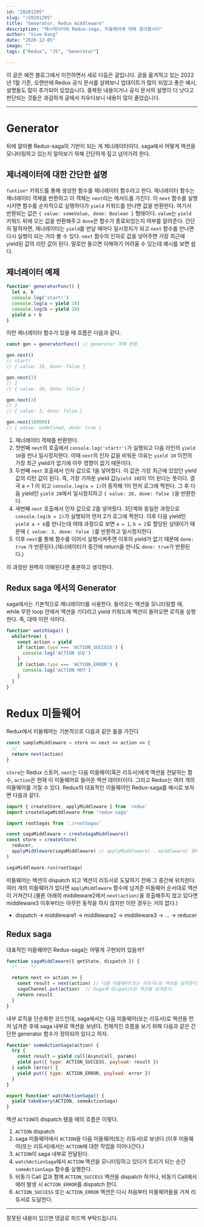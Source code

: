 ```yaml
---
id: "20201205"
slug: "/20201205"
title: "Generator, Redux middleware"
description: "제너레이터와 Redux-saga, 미들웨어에 대해 알아봅시다"
author: "Vive Kang"
date: "2020-12-05"
image: ""
tags: ["Redux", "JS", "Generator"]

---
```


이 글은 예전 블로그에서 이전하면서 새로 다듬은 글입니다. 글을 옮겨적고 있는 2022년 1월 기준, 오랜만에 Redux 공식 문서를 살펴보니 업데이트가 많이 되었고 좋은 예시, 설명들도 많이 추가되어 있었습니다. 중복된 내용이거나 공식 문서의 설명이 더 낫다고 판단되는 것들은 과감하게 글에서 지우다보니 내용이 많이 줄었습니다.

---

# Generator
뒤에 알아볼 Redux-saga의 기반이 되는 게 제너레이터이다. saga에서 어떻게 액션을 모니터링하고 있는지 알아보기 위해 간단하게 짚고 넘어가려 한다.

## 제너레이터에 대한 간단한 설명
`funtion*` 키워드를 통해 생성한 함수를 제너레이터 함수라고 한다. 제너레이터 함수는 제너레이터 객체를 반환하고 이 객체는 `next`라는 메서드를 가진다. 이 `next` 함수를 실행시키면 함수를 순차적으로 실행하다가 `yield` 키워드를 만나면 값을 반환한다. 여기서 반환되는 값은 `{ value: someValue, done: Boolean }` 형태이다. `value`는 `yield` 키워드 뒤에 오는 값을 반환해주고 `done`은 함수가 종료되었는지 여부를 알려준다. 간단히 말하자면, 제너레이터는 `yield`를 만날 때마다 일시정지가 되고 `next` 함수를 만나면 다시 실행이 되는 거라 볼 수 있다. `next` 함수의 인자로 값을 넣어주면 가장 최근에 yield된 값의 리턴 값이 된다. 말로만 들으면 이해하기 어려울 수 있는데 예시를 보면 쉽다.

## 제너레이터 예제
```js
function* generatorFunc() {
  let a, b
  console.log('start!')
  console.log(a = yield 10)
  console.log(b = yield 20)
  yield a + b
}
```

이런 제너레이터 함수가 있을 때 흐름은 다음과 같다.

```js
const gen = generatorFunc() // generator 객체 반환

gen.next()
// start!
// { value: 10, done: false }

gen.next(1)
// 1
// { value: 20, done: false }

gen.next(2)
// 2
// { value: 3, done: false }

gen.next(100000)
// { value: undefined, done: true }
```

1. 제너레이터 객체를 반환한다.
2. 첫번째 `next`의 호출에서 `console.log('start!')`가 실행되고 다음 라인의 `yield 10`을 만나 일시정지한다. 이때 `next`의 인자 값을 비워둔 이유는 `yield 10` 이전의 가장 최근 yield가 없기에 아무 영향이 없기 때문이다.
3. 두번째 `next` 호출에서 인자 값으로 1을 넣어줬다. 이 값은 가장 최근에 있었던 yield 값의 리턴 값이 된다. 즉, 가장 가까운 yield 값(`yield 10`)이 1이 된다는 뜻이다. 결국 a = 1 이 되고 `console.log(a = 1)`이 동작해 1이 먼저 로그에 찍힌다. 그 후 다음 yield인 `yield 20`에서 일시정지하고 `{ value: 20, done: false }`을 반환한다.
4. 세번째 `next` 호출에서 인자 값으로 2를 넣어줬다. 3단계와 동일한 과정으로 `console.log(b = 2)`가 실행되어 먼저 2가 로그에 찍힌다. 이후 다음 yield인 `yield a + b`를 만나는데 여태 과정으로 보면 `a = 1`, `b = 2`로 할당된 상태이기 때문에 `{ value: 3, done: false }`를 반환하고 일시정지한다.
5. 이후 `next`를 통해 함수를 이어서 실행시켜주면 이후의 yield가 없기 때문에 `done: true` 가 반환된다.(제너레이터가 중간에 return을 만나도 `done: true`가 반환된다.)

이 과정만 완벽히 이해된다면 충분하고 생각한다.

## Redux saga 에서의 Generator
saga에서는 기본적으로 제너레이터를 사용한다. 들어오는 액션을 모니터링할 때, while 무한 loop 안에서 액션을 기다리고 yield 키워드에 액션이 들어오면 로직을 실행한다. 즉, 대략 이런 식이다.

```js
function* watchSaga() {
  while(true) {
    const action = yield
    if (action.type === 'ACTION_SUCCESS') {
      console.log('ACTION 성공')
    }
    if (action.type === 'ACTION_ERROR') {
      console.log('ACTION 에러')
    }
  }
}
```

# Redux 미들웨어
Redux에서 미들웨어는 기본적으로 다음과 같은 틀을 가진다

```js
const sampleMiddleware = store => next => action => {
  // ...
  return next(action)
}
```

`store`는 Redux 스토어, `next`는 다음 미들웨어(혹은 리듀서)에게 액션을 전달하는 함수, `action`은 현재 이 미들웨어로 들어온 액션 데이터이다. 그리고 Redux는 여러 개의 미들웨어를 가질 수 있다. Redux의 대표적인 미들웨어인 Redux-saga를 예시로 보자면 다음과 같다.

```js
import { createStore, applyMiddleware } from 'redux'
import createSagaMiddleware from 'redux-saga'

import rootSagas from './rootSagas'

const sagaMiddleware = createSagaMiddleware()
const store = createStore(
  reducer,
  applyMiddleware(sagaMiddleware) // applyMiddleware(...middleware) 형태로 다수의 미들웨어를 이용할 수 있다.
)

sagaMiddleware.run(rootSaga)
```

미들웨어는 액션이 dispatch 되고 액션이 리듀서로 도달하기 전에 그 중간에 위치한다. 여러 개의 미들웨어가 있다면 `applyMiddleware` 함수에 넘겨준 미들웨어 순서대로 액션이 거쳐간다.(물론 아래의 middleware2에서 `next(action)`을 호출해주지 않고 있다면 middleware3 이후부터는 아무런 동작을 하지 않지만 이런 경우는 거의 없다.)
* dispatch -> middleware1 -> middleware2 -> middleware3 ->  ... -> reducer

## Redux saga
대표적인 미들웨어인 Redux-saga는 어떻게 구현되어 있을까?

```js
function sagaMiddleware({ getState, dispatch }) {
  /* ... */

  return next => action => {
    const result = next(action) // 다음 미들웨어(또는 리듀서)로 액션을 넘겨준다.
    sagaChannel.put(action)  // Saga에 dispatch된 액션을 넘겨준다.
    return result
  }
}
```

내부 로직을 단순화한 코드인데, saga에서는 다음 미들웨어(또는 리듀서)로 액션을 먼저 넘겨준 후에 saga 내부로 액션을 보낸다. 전체적인 흐름을 보기 위해 다음과 같은 간단한 generator 함수가 정의되어 있다고 하자.

```js
function* someActionSaga(action) {
  try {
    const result = yield call(AsyncCall, params)
    yield put({ type: ACTION_SUCCESS, payload: result })
  } catch (error) {
    yield put({ type: ACTION_ERROR, payload: error })
  }
}

export function* watchActionSaga() {
  yield takeEvery(ACTION, someActionSaga)
}
```

액션 `ACTION`이 dispatch 됐을 때의 흐름은 이렇다.

1. `ACTION` dispatch
2. saga 미들웨어에서 `ACTION`을 다음 미들웨어(또는 리듀서)로 보낸다.(이후 미들웨어(또는 리듀서)에서는 `ACTION`에 대한 작업을 이어나간다.)
3. `ACTION`이 saga 내부로 전달된다.
4. `watchActionSaga`에서 `ACTION` 액션을 모니터링하고 있다가 트리거 되는 순간 `someActionSaga` 함수를 실행한다.
5. 비동기 Call 값과 함께 `ACTION_SUCCESS` 액션을 dispatch 하거나, 비동기 Call에서 에러 발생 시 `ACTION_ERROR`를 dispatch 한다.
6. `ACTION_SUCCESS` 또는 `ACTION_ERROR` 액션은 다시 처음부터 미들웨어들을 거쳐 리듀서로 도달한다.

---

잘못된 내용이 있으면 댓글로 피드백 부탁드립니다.